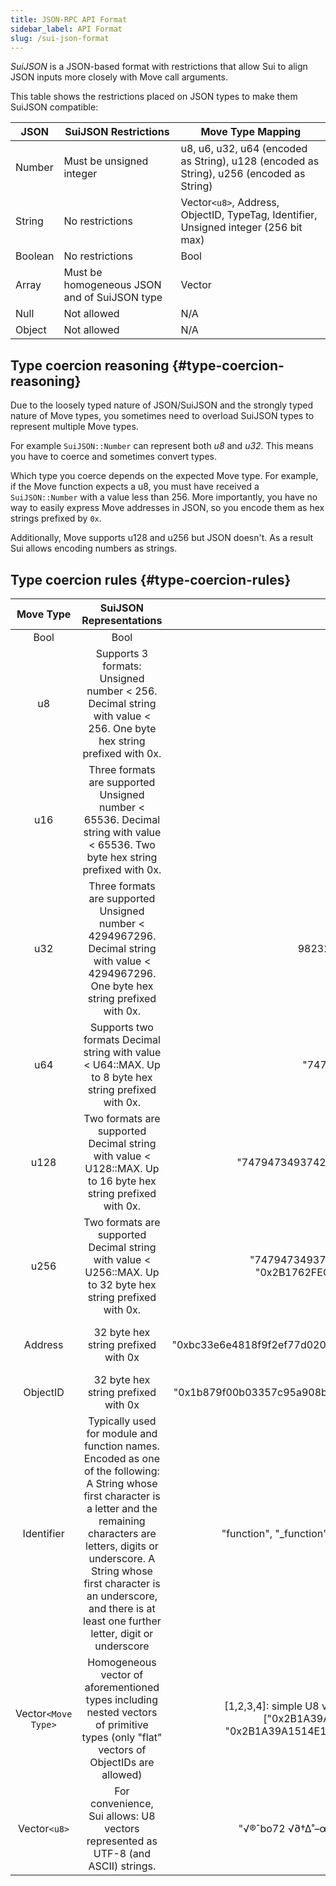 ```yaml
---
title: JSON-RPC API Format
sidebar_label: API Format
slug: /sui-json-format
---
```


_SuiJSON_ is a JSON-based format with restrictions that allow Sui to align JSON inputs more closely with Move call arguments.

This table shows the restrictions placed on JSON types to make them SuiJSON compatible:

| JSON    | SuiJSON Restrictions                         | Move Type Mapping                                                                        |
| ------- | -------------------------------------------- | ---------------------------------------------------------------------------------------- |
| Number  | Must be unsigned integer                     | u8, u6, u32, u64 (encoded as String), u128 (encoded as String), u256 (encoded as String) |
| String  | No restrictions                              | Vector`<u8>`, Address, ObjectID, TypeTag, Identifier, Unsigned integer (256 bit max)     |
| Boolean | No restrictions                              | Bool                                                                                     |
| Array   | Must be homogeneous JSON and of SuiJSON type | Vector                                                                                   |
| Null    | Not allowed                                  | N/A                                                                                      |
| Object  | Not allowed                                  | N/A                                                                                      |

## Type coercion reasoning {#type-coercion-reasoning}

Due to the loosely typed nature of JSON/SuiJSON and the strongly typed nature of Move types, you sometimes need to overload SuiJSON types to represent multiple Move types.

For example `SuiJSON::Number` can represent both _u8_ and _u32_. This means you have to coerce and sometimes convert types.

Which type you coerce depends on the expected Move type. For example, if the Move function expects a u8, you must have received a `SuiJSON::Number` with a value less than 256. More importantly, you have no way to easily express Move addresses in JSON, so you encode them as hex strings prefixed by `0x`.

Additionally, Move supports u128 and u256 but JSON doesn't. As a result Sui allows encoding numbers as strings.

## Type coercion rules {#type-coercion-rules}

|      Move Type       |                                                                                                                                          SuiJSON Representations                                                                                                                                          |                                                                             Valid Examples                                                                             |                                                                                                               Invalid Examples                                                                                                                |
| :------------------: | :-------------------------------------------------------------------------------------------------------------------------------------------------------------------------------------------------------------------------------------------------------------------------------------------------------: | :--------------------------------------------------------------------------------------------------------------------------------------------------------------------: | :-------------------------------------------------------------------------------------------------------------------------------------------------------------------------------------------------------------------------------------------: |
|         Bool         |                                                                                                                                                   Bool                                                                                                                                                    |                                                                              true, false                                                                               |                                                                                                                                                                                                                                               |
|          u8          |                                                                                            Supports 3 formats: Unsigned number \< 256. Decimal string with value \< 256. One byte hex string prefixed with 0x.                                                                                            |                                                                             7 "70" "0x43"                                                                              |                     \-5: negative not allowed 3.9: float not allowed NaN: not allowed 300: U8 must be less than 256 " 9": Spaces not allowed in string "9A": Hex num must be prefixed with 0x "0x09CD": Too large for U8                      |
|         u16          |                                                                                      Three formats are supported Unsigned number \< 65536. Decimal string with value \< 65536. Two byte hex string prefixed with 0x.                                                                                      |                                                                           712 "570" "0x423"                                                                            |               \-5: negative not allowed 3.9: float not allowed NaN: not allowed 98342300: U16 must be less than 65536 " 19": Spaces not allowed in string "9EA": Hex num must be prefixed with 0x "0x049C1D": Too large for U16               |
|         u32          |                                                                                 Three formats are supported Unsigned number \< 4294967296. Decimal string with value \< 4294967296. One byte hex string prefixed with 0x.                                                                                 |                                                                      9823247 "987120" "0x4BADE93"                                                                      |      \-5: negative not allowed 3.9: float not allowed NaN: not allowed 123456789123456: U32 must be less than 4294967296 " 9": Spaces not allowed in string "9A": Hex num must be prefixed with 0x "0x3FF1FF9FFDEFF": Too large for U32       |
|         u64          |                                                                                                   Supports two formats Decimal string with value \< U64::MAX. Up to 8 byte hex string prefixed with 0x.                                                                                                   |                                                                       "747944370" "0x2B1A39A15E"                                                                       |                                                                                  123434: Although this is a valid U64 number, it must be encoded as a string                                                                                  |
|         u128         |                                                                                               Two formats are supported Decimal string with value \< U128::MAX. Up to 16 byte hex string prefixed with 0x.                                                                                                |                                                             "74794734937420002470" "0x2B1A39A1514E1D8A7CE"                                                             |                                                                                   34: Although this is a valid U128 number, it must be encoded as a string                                                                                    |
|         u256         |                                                                                               Two formats are supported Decimal string with value \< U256::MAX. Up to 32 byte hex string prefixed with 0x.                                                                                                |                                           "747947349374200024707479473493742000247" "0x2B1762FECADA39753FCAB2A1514E1D8A7CE"                                            |                                                123434: Although this is a valid U256 number, it must be encoded as a string 0xbc33e6e4818f9f2ef77d020b35c24be738213e64d9e58839ee7b4222029610de                                                |
|       Address        |                                                                                                                                    32 byte hex string prefixed with 0x                                                                                                                                    |                                                  "0xbc33e6e4818f9f2ef77d020b35c24be738213e64d9e58839ee7b4222029610de"                                                  |                                  0xbc33: string too short bc33e6e4818f9f2ef77d020b35c24be738213e64d9e58839ee7b4222029610de: missing 0x prefix 0xG2B1A39A1514E1D8A7CE45919CFEB4FEE70B4E01: invalid hex char G                                  |
|       ObjectID       |                                                                                                                                    32 byte hex string prefixed with 0x                                                                                                                                    |                                                  "0x1b879f00b03357c95a908b7fb568712f5be862c5cb0a5894f62d06e9098de6dc"                                                  |                                                                                                               Similar to above                                                                                                                |
|      Identifier      | Typically used for module and function names. Encoded as one of the following: A String whose first character is a letter and the remaining characters are letters, digits or underscore. A String whose first character is an underscore, and there is at least one further letter, digit or underscore  |                                                 "function", "\_function", "some_name", "\_\_\_\_some_name", "Another"                                                  |                           "\_": missing trailing underscore, digit or letter, "8name": cannot start with digit, ".function": cannot start with period, " ": cannot be empty space, "func name": cannot have spaces                            |
| Vector`<Move Type>`  |                                                                                   Homogeneous vector of aforementioned types including nested vectors of primitive types (only "flat" vectors of ObjectIDs are allowed)                                                                                   | [1,2,3,4]\: simple U8 vector \[[3,600],\[],[0,7,4]]: nested U32 vector ["0x2B1A39A1514E1D8A7CE45919CFEB4FEE", "0x2B1A39A1514E1D8A7CE45919CFEB4FEF"]\: ObjectID vector  | [1,2,3,false]\: not homogeneous JSON [1,2,null,4]\: invalid elements [1,2,"7"]\: although Sui allows encoding numbers as strings meaning this array can evaluate to [1,2,7], the array is still ambiguous so it fails the homogeneity check.  |
|     Vector`<u8>`     |                                                                                                             For convenience, Sui allows: U8 vectors represented as UTF-8 (and ASCII) strings.                                                                                                             |                                                         "√®ˆbo72 √∂†∆˚–œ∑π2ie": UTF-8 "abcdE738-2 \_=?": ASCII                                                         |                                                                                                                                                                                                                                               |
